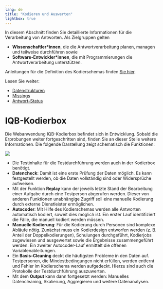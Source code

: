 ```yaml
---
lang: de
title: "Kodieren und Auswerten"
lightbox: true
---
```


In diesem Abschnitt finden Sie detaillierte Informationen für die Verarbeitung von Antworten. Als Zielgruppen gelten

* **Wissenschaftler\*innen**, die die Antwortverarbeitung planen, managen und teilweise durchführen sowie
* **Software-Entwickler\*innen**, die mit Programmierungen die Antwortverarbeitung unterstützen.

Anleitungen für die Definition des Kodierschemas finden [Sie hier](../tasks/coding-scheme/index.qmd).

Lesen Sie weiter:

* [Datenstrukturen](data-structures/index.qmd)
* [Missings](missings.qmd)
* [Antwort-Status](response-status.qmd)

# IQB-Kodierbox

Die Webanwendung IQB-Kodierbox befindet sich in Entwicklung. Sobald die Erprobungen weiter fortgeschritten sind, finden Sie an dieser Stelle weitere Informationen. Die folgende Darstellung zeigt schematisch die Funktionen:

![](assets/Konzept_Kodierbox.png)

* Die Testinhalte für die Testdurchführung werden auch in der Kodierbox benötigt.
* **Datencheck**: Damit ist eine erste Prüfung der Daten möglich. Es kann festgestellt werden, ob die Daten vollständig sind oder Widersprüche aufweisen.
* Mit der Funktion **Replay** kann der jeweils letzte Stand der Bearbeitung einer Aufgabe durch eine Testperson abgerufen werden. Dieser von anderen Funktionen unabhängige Zugriff soll eine manuelle Kodierung durch externe Dienstleister ermöglichen.
* **Autocoder**: Mit Hilfe des Kodierschemas werden alle Antworten automatisch kodiert, soweit dies möglich ist. Ein erster Lauf identifiziert die Fälle, die manuell kodiert werden müssen.
* **Manuelle Kodierung**: Für die Kodierung durch Personen sind komplexe Abläufe nötig. Zunächst muss ein Kodierdesign entworfen werden (z. B. Anteil der Doppelkodierungen), Schulungen durchgeführt, Kodierjobs zugewiesen und ausgewertet sowie die Ergebnisse zusammengeführt werden. Ein zweiter Autocoder-Lauf ermittelt die offenen Variablenableitungen.
* Ein **Basis-Cleaning** deckt die häufigsten Probleme in den Daten auf. Testpersonen, die Mindestbedingungen nicht erfüllen, werden entfernt und Fehler im Kodierschema werden aufgedeckt. Hierzu sind auch die Protokolle der Testdurchführung auszuwerten.
* Mit dem **Output** kann dann fortgesetzt werden: Manuelles Datencleaning, Skalierung, Aggregieren und weitere Datenanalysen.